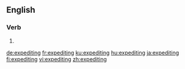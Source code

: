 ==English==

===Verb===
{{head|en|present participle}}

# {{present participle of|expedite|lang=en|nocat=1}}

[[de:expediting]]
[[fr:expediting]]
[[ku:expediting]]
[[hu:expediting]]
[[ja:expediting]]
[[fi:expediting]]
[[vi:expediting]]
[[zh:expediting]]